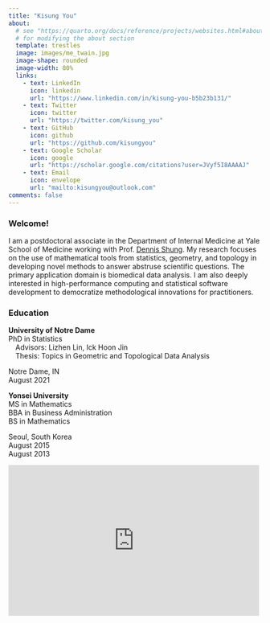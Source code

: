 ```yaml
---
title: "Kisung You"
about:
  # see "https://quarto.org/docs/reference/projects/websites.html#about"
  # for modifying the about section
  template: trestles
  image: images/me_twain.jpg
  image-shape: rounded
  image-width: 80%
  links:
    - text: LinkedIn
      icon: linkedin
      url: "https://www.linkedin.com/in/kisung-you-b5b23b131/"
    - text: Twitter
      icon: twitter
      url: "https://twitter.com/kisung_you"
    - text: GitHub
      icon: github
      url: "https://github.com/kisungyou"
    - text: Google Scholar
      icon: google
      url: "https://scholar.google.com/citations?user=JVyf5I8AAAAJ"
    - text: Email
      icon: envelope
      url: "mailto:kisungyou@outlook.com"
comments: false
---
```


::: column-page
### Welcome!

I am a postdoctoral associate in the Department of Internal Medicine at Yale 
School of Medicine working with Prof. [Dennis Shung](https://medicine.yale.edu/profile/dennis_shung/). 
My research focuses on the use of mathematical tools from statistics, geometry, and topology in developing novel methods to answer abstruse scientific questions. The primary application domain is biomedical data analysis. I am also deeply interested in high-performance computing and statistical software development to democratize methodological innovations for practitioners. 

### Education

::: {.d-flex .justify-content-between}
<div>

**University of Notre Dame**\
PhD in Statistics\
<!--&emsp;Advisors: [Lizhen Lin](https://www3.nd.edu/~llin4/), [Ick Hoon Jin](https://jininus.github.io/)\-->
&emsp;Advisors: Lizhen Lin, Ick Hoon Jin\
&emsp;Thesis: Topics in Geometric and Topological Data Analysis

</div>

::: text-end
Notre Dame, IN\
August 2021
:::
:::

::: {.d-flex .justify-content-between}
**Yonsei University**\
MS in Mathematics\
<!-- #&emsp;Advisor: Yoon-Mo Jung\ -->
BBA in Business Administration\
BS in Mathematics

::: text-end
Seoul, South Korea\
August 2015\
<!-- #\ -->
August 2013
:::
:::


<iframe src="https://www.google.com/maps/embed?pb=!1m18!1m12!1m3!1d2997.1864924501756!2d-72.93329618433494!3d41.30480640907294!2m3!1f0!2f0!3f0!3m2!1i1024!2i768!4f13.1!3m3!1m2!1s0x89e7d84cfdf973cb%3A0x61c848a810d41b22!2s300%20George%2C%20300%20George%20St%2C%20New%20Haven%2C%20CT%2006511!5e0!3m2!1sen!2sus!4v1666278016450!5m2!1sen!2sus" width="99%" height="300px" frameborder="0" style="border:0;" allowfullscreen loading="lazy">


</iframe>
:::
